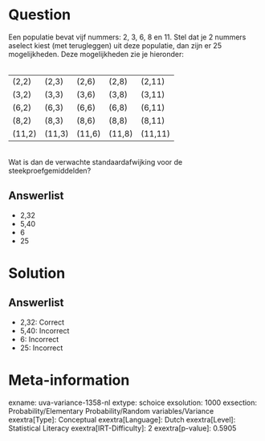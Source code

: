 Question
========

Een populatie bevat vijf nummers: 2, 3, 6, 8 en 11. Stel dat je 2
nummers aselect kiest (met terugleggen) uit deze populatie, dan zijn er
25 mogelijkheden. Deze mogelijkheden zie je hieronder:\
\

  -------- -------- -------- -------- ---------
  (2,2)    (2,3)    (2,6)    (2,8)    (2,11)
  (3,2)    (3,3)    (3,6)    (3,8)    (3,11)
  (6,2)    (6,3)    (6,6)    (6,8)    (6,11)
  (8,2)    (8,3)    (8,6)    (8,8)    (8,11)
  (11,2)   (11,3)   (11,6)   (11,8)   (11,11)
  -------- -------- -------- -------- ---------

\
Wat is dan de verwachte standaardafwijking voor de
steekproefgemiddelden?

Answerlist
----------

* 2,32
* 5,40
* 6
* 25

Solution
========

Answerlist
----------

* 2,32: Correct
* 5,40: Incorrect
* 6: Incorrect
* 25: Incorrect

Meta-information
================
exname: uva-variance-1358-nl
extype: schoice
exsolution: 1000
exsection: Probability/Elementary Probability/Random variables/Variance
exextra[Type]: Conceptual
exextra[Language]: Dutch
exextra[Level]: Statistical Literacy
exextra[IRT-Difficulty]: 2
exextra[p-value]: 0.5905
